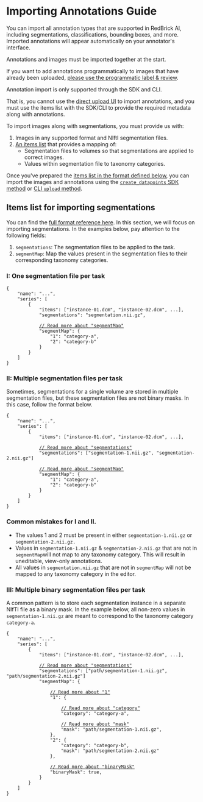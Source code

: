 # Importing Annotations Guide

You can import all annotation types that are supported in RedBrick AI, including segmentations, classifications, bounding boxes, and more. Imported annotations will appear automatically on your annotator's interface.


Annotations and images must be imported together at the start.&#x20;

If you want to add annotations programmatically to images that have already been uploaded, [please use the programmatic label & review](sdk-overview/programmatic-label-and-review.md).



Annotation import is only supported through the SDK and CLI.&#x20;

That is, you cannot use the [direct upload UI](../importing-data/uploading-data-to-redbrick.md) to import annotations, and you must use the items list with the SDK/CLI to provide the required metadata along with annotations.


To import images along with segmentations, you must provide us with:

1. Images in any supported format and NIftI segmentation files.
2. [An items list](importing-annotations-guide.md#items-list-for-importing-segmentations) that provides a mapping of:
   * Segmentation files to volumes so that segmentations are applied to correct images.
   * Values within segmentation file to taxonomy categories.


Once you've prepared the [items list in the format defined below](importing-annotations-guide.md#items-list-for-importing-segmentations), you can import the images and annotations using the [`create_datapoints` SDK method](sdk-overview/importing-data-and-annotations.md) or [CLI `upload` method](cli-overview/import-data-and-annotations.md).


## Items list for importing segmentations

You can find the [full format reference here](formats/full-format-reference.md#items-list-and-tasks.json). In this section, we will focus on importing segmentations. In the examples below, pay attention to the following fields:&#x20;

1. `segmentations`: The segmentation files to be applied to the task.
2. `segmentMap`: Map the values present in the segmentation files to their corresponding taxonomy categories.

### I: One segmentation file per task

<pre class="language-json" data-line-numbers><code class="lang-json">{
    "name": "...", 
    "series": [
        {
            "items": ["instance-01.dcm", "instance-02.dcm", ...],
            "segmentations": "segmentation.nii.gz",
            
            <a data-footnote-ref href="#user-content-fn-1">// Read more about "segmentMap"</a>
            "segmentMap": {
                "1": "category-a", 
                "2": "category-b"
            }
        }
    ]
}
</code></pre>

### II: Multiple segmentation files per task

Sometimes, segmentations for a single volume are stored in multiple segmentation files, but these segmentation files are not binary masks. In this case, follow the format below.

<pre class="language-json5"><code class="lang-json5">{
    "name": "...", 
    "series": [
        {
            "items": ["instance-01.dcm", "instance-02.dcm", ...],
            
            <a data-footnote-ref href="#user-content-fn-2">// Read more about "segmentations"</a>
            "segmentations": ["segmentation-1.nii.gz", "segmentation-2.nii.gz"]
            
            <a data-footnote-ref href="#user-content-fn-3">// Read more about "segmentMap"</a>
            "segmentMap": {
                "1": "category-a", 
                "2": "category-b"
            }
        }
    ]
}
</code></pre>

### Common mistakes for I and II.&#x20;


* The values 1 and 2 must be present in either `segmentation-1.nii.gz` or `segmentation-2.nii.gz.`
* Values in `segmentation-1.nii.gz` & `segmentation-2.nii.gz` that are not in `segmentMap`will not map to any taxonomy category. This will result in uneditable, view-only annotations.
* All values in `segmentation.nii.gz` that are not in `segmentMap` will not be mapped to any taxonomy category in the editor.


### III: Multiple binary segmentation files per task

A common pattern is to store each segmentation instance in a separate NIfTI file as a binary mask. In the example below, all non-zero values in `segmentation-1.nii.gz` are meant to correspond to the taxonomy category `category-a`.&#x20;

<pre class="language-json"><code class="lang-json">{
    "name": "...", 
    "series": [
        {
            "items": ["instance-01.dcm", "instance-02.dcm", ...],
            
            <a data-footnote-ref href="#user-content-fn-4">// Read more about "segmentations"</a>
            "segmentations": ["path/segmentation-1.nii.gz", "path/segmentation-2.nii.gz"]
            "segmentMap": {
            
                <a data-footnote-ref href="#user-content-fn-5">// Read more about "1"</a>
                "1": {
                
                    <a data-footnote-ref href="#user-content-fn-6">// Read more about "category"</a>
                    "category": "category-a", 
                    
                    <a data-footnote-ref href="#user-content-fn-7">// Read more about "mask"</a>
                    "mask": "path/segmentation-1.nii.gz",                 
                }, 
                "2": {
                    "category": "category-b", 
                    "mask": "path/segmentation-2.nii.gz"
                }, 
                
                <a data-footnote-ref href="#user-content-fn-8">// Read more about "binaryMask"</a>
                "binaryMask": true,
            }
        }
    ]
}
</code></pre>

[^1]: All "1" within segmentation.nii will map to "category-a".

[^2]: The masks here are not necessarily binary masks, i.e., they might have multiple values within them. \
    \
    The mapping between value and category should be stable across files.&#x20;

[^3]: All "1" within both segmentation files will map to "category-a".

[^4]: For this example, each segmentation file is a binary mask, i.e., all non-zero values in a file will be mapped to a single category.

[^5]: When exported, this segmentation will be represented by "1" in the exported NIfTI.

[^6]: This segmentation will be mapped to "category". The "category" must exist in your Project's Taxonomy.

[^7]: This mapping will apply to the segmentation file defined by "mask".

[^8]: This defines that all segmentation files are binary masks, i.e., all non-zero values represent a single category.&#x20;
